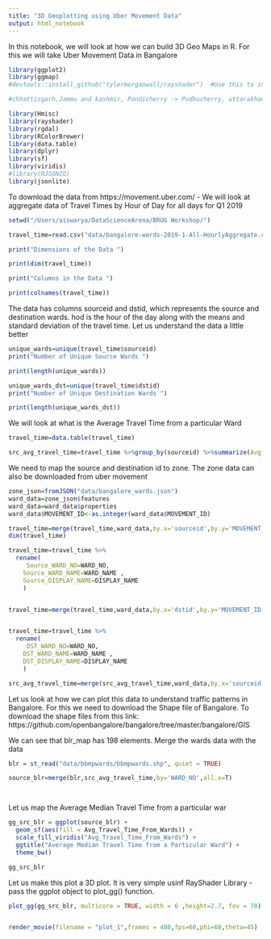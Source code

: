 ```yaml
---
title: "3D Geoplotting using Uber Movement Data"
output: html_notebook
---
```


In this notebook, we will look at how we can build 3D Geo Maps in R. For this we will take Uber Movement Data in Bangalore 

```r
library(ggplot2)
library(ggmap)
#devtools::install_github("tylermorganwall/rayshader")  #Use this to install Rayshader. The package from CRAN gives error when running plot_gg

#chhattisgarh,Jammu and kashmir, Pondicherry -> Pudhucherry, uttarakhand to Uttanchal, Odisha to Orissa

library(Hmisc)
library(rayshader)
library(rgdal)
library(RColorBrewer)
library(data.table)
library(dplyr)
library(sf)
library(viridis)
#library(RJSONIO)
library(jsonlite)

```
To download the data from https://movement.uber.com/ - We will look at aggregate data of Travel Times by Hour of Day for all days for Q1 2019

```r
setwd("/Users/aiswarya/DataScienceArena/BRUG Workshop/")

travel_time=read.csv("data/bangalore-wards-2019-1-All-HourlyAggregate.csv")

print("Dimensions of the Data ")

print(dim(travel_time))

print("Columns in the Data ")

print(colnames(travel_time))
```
The data has columns sourceid and dstid, which represents the source and destination wards. hod is the hour of the day along with the means and standard deviation of the travel time. Let us understand the data a little better

```r
unique_wards=unique(travel_time$sourceid)
print("Number of Unique Source Wards ")

print(length(unique_wards))

unique_wards_dst=unique(travel_time$dstid)
print("Number of Unique Destination Wards ")

print(length(unique_wards_dst))
```
We will look at what is the Average Travel Time from a particular Ward
```r
travel_time=data.table(travel_time)

src_avg_travel_time=travel_time %>%group_by(sourceid) %>%summarize(Avg_Travel_Time_From_Wards=mean(mean_travel_time,na.rm=TRUE))
```

We need to map the source and destination id to zone. The zone data can also be downloaded from uber movement
```r
zone_json=fromJSON("data/bangalore_wards.json")
ward_data=zone_json$features
ward_data=ward_data$properties
ward_data$MOVEMENT_ID<-as.integer(ward_data$MOVEMENT_ID)

travel_time=merge(travel_time,ward_data,by.x='sourceid',by.y='MOVEMENT_ID',all.x=T)
dim(travel_time)

travel_time=travel_time %>% 
  rename(
     Source_WARD_NO=WARD_NO,
    Source_WARD_NAME=WARD_NAME ,
    Source_DISPLAY_NAME=DISPLAY_NAME
    )


travel_time=merge(travel_time,ward_data,by.x='dstid',by.y='MOVEMENT_ID',all.x=T)


travel_time=travel_time %>% 
  rename(
     DST_WARD_NO=WARD_NO,
    DST_WARD_NAME=WARD_NAME ,
    DST_DISPLAY_NAME=DISPLAY_NAME
    )

src_avg_travel_time=merge(src_avg_travel_time,ward_data,by.x='sourceid',by.y='MOVEMENT_ID',all.x=T)
```



Let us look at how we can plot this data to understand traffic patterns in Bangalore. For this we need to download the Shape file of Bangalore. To download the shape files from this link: https://github.com/openbangalore/bangalore/tree/master/bangalore/GIS 



We can see that  blr_map has 198 elements. Merge the wards data with the data
```r
blr = st_read("data/bbmpwards/bbmpwards.shp", quiet = TRUE)

source_blr=merge(blr,src_avg_travel_time,by='WARD_NO',all.x=T)




```

Let us map the Average Median Travel Time from a particular war

```r
gg_src_blr = ggplot(source_blr) +
  geom_sf(aes(fill = Avg_Travel_Time_From_Wards)) +
  scale_fill_viridis("Avg_Travel_Time_From_Wards") +
  ggtitle("Average Median Travel Time from a Particular Ward") +
  theme_bw()

gg_src_blr
```

Let us make this plot a 3D plot. It is very simple usinf RayShader Library - pass the ggplot object to plot_gg() function. 

```r
plot_gg(gg_src_blr, multicore = TRUE, width = 6 ,height=2.7, fov = 70)


render_movie(filename = "plot_1",frames = 480,fps=60,phi=60,theta=45)

```


